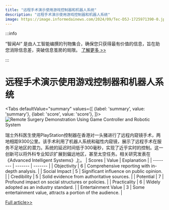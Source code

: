 ```yaml
---
title: "远程手术演示使用游戏控制器和机器人系统"
description: "远程手术演示使用游戏控制器和机器人系统"
image: https://image.informedainews.com/2024/09/Tec-D5J-1725971390-0.jpg
---
```



:::info

“智闻AI“ 是由人工智能编撰的刊物集合，确保您只获得最有价值的信息，旨在助您消除信息差，突破信息茧房的局限。  [了解更多 >>](/)

:::

# 远程手术演示使用游戏控制器和机器人系统


<Tabs
	defaultValue="summary"
	values={[
	{label: 'summary', value: 'summary'},
	{label: 'score', value: 'score'},
]}>
<TabItem value="summary">
<img
  src="https://image.informedainews.com/2024/09/Tec-D5J-1725971390-0.jpg"
  alt="Remote Surgery Demonstration Using Game Controller and Robotic System"
/>



瑞士外科医生使用PlayStation控制器在香港对一头猪进行了远程内窥镜手术，两地相距9300公里。该手术利用了机器人系统和磁性内窥镜，展示了远程手术在服务不足地区的潜力。系统的延迟时间低于300毫秒，实现了近乎实时的控制。这一创新可以将外科专业知识扩展到偏远地区，甚至太空任务。相关研究发表在《Advanced Intelligent Systems》上。
</TabItem>
<TabItem value="score">
	| Scores     | Value   | Explanation |
	| -------- | ------- | ------- |
	| Objectivity  | 6    | Comprehensive reporting with in-depth analysis.    |
	| Social Impact | 5     | Significant influence on public opinion.    |
	| Credibility    | 5    | Solid evidence from authoritative sources.    |
	| Potential    | 7    | Profound impact on social structures or policies.    |
	| Practicality    | 6    | Widely adopted as an industry standard.    |
	| Entertainment Value    | 3    | Some entertainment value, attracts a portion of the audience.    |
</TabItem>
</Tabs>

[Full article>>](https://www.cnbeta.com.tw/articles/science/1445178.htm)
